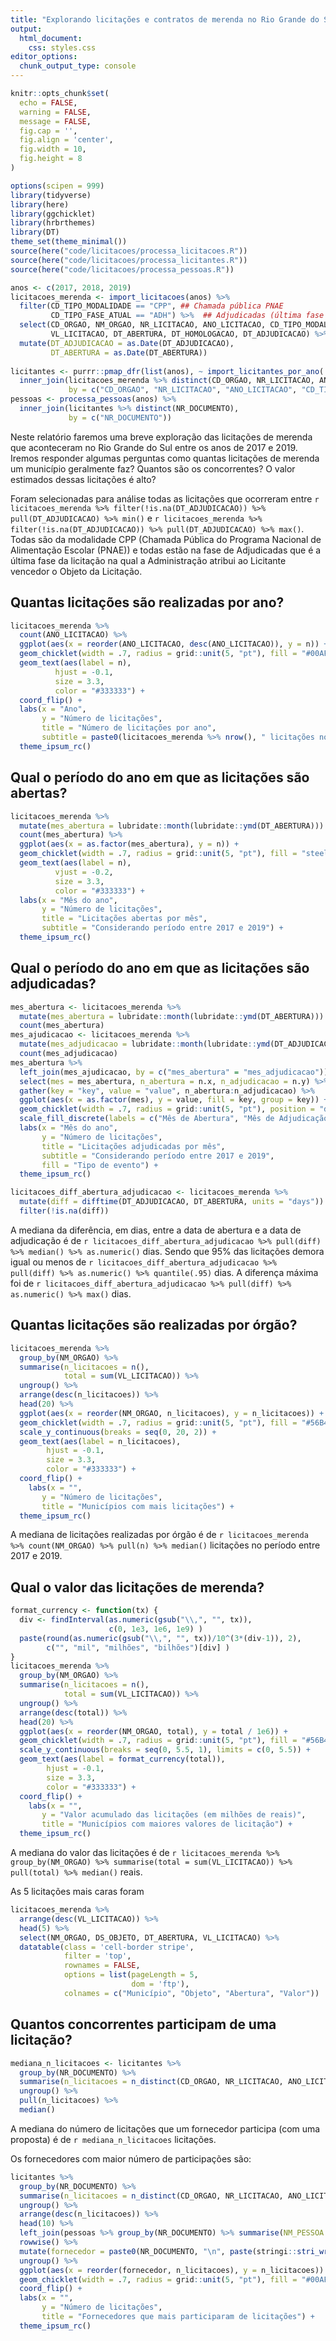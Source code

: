 ```yaml
---
title: "Explorando licitações e contratos de merenda no Rio Grande do Sul"
output: 
  html_document:
    css: styles.css
editor_options: 
  chunk_output_type: console
---
```


```r
knitr::opts_chunk$set(
  echo = FALSE,
  warning = FALSE,
  message = FALSE,
  fig.cap = '',
  fig.align = 'center',
  fig.width = 10,
  fig.height = 8
)
```

```r
options(scipen = 999)
library(tidyverse)
library(here)
library(ggchicklet)
library(hrbrthemes)
library(DT)
theme_set(theme_minimal())
source(here("code/licitacoes/processa_licitacoes.R"))
source(here("code/licitacoes/processa_licitantes.R"))
source(here("code/licitacoes/processa_pessoas.R"))
```

```r
anos <- c(2017, 2018, 2019)
licitacoes_merenda <- import_licitacoes(anos) %>% 
  filter(CD_TIPO_MODALIDADE == "CPP", ## Chamada pública PNAE
         CD_TIPO_FASE_ATUAL == "ADH") %>%  ## Adjudicadas (última fase da licitação)
  select(CD_ORGAO, NM_ORGAO, NR_LICITACAO, ANO_LICITACAO, CD_TIPO_MODALIDADE, DS_OBJETO, 
         VL_LICITACAO, DT_ABERTURA, DT_HOMOLOGACAO, DT_ADJUDICACAO) %>% 
  mutate(DT_ADJUDICACAO = as.Date(DT_ADJUDICACAO),
         DT_ABERTURA = as.Date(DT_ABERTURA))
  
licitantes <- purrr::pmap_dfr(list(anos), ~ import_licitantes_por_ano(..1)) %>% 
  inner_join(licitacoes_merenda %>% distinct(CD_ORGAO, NR_LICITACAO, ANO_LICITACAO, CD_TIPO_MODALIDADE),
             by = c("CD_ORGAO", "NR_LICITACAO", "ANO_LICITACAO", "CD_TIPO_MODALIDADE"))
pessoas <- processa_pessoas(anos) %>% 
  inner_join(licitantes %>% distinct(NR_DOCUMENTO),
             by = c("NR_DOCUMENTO"))
```

Neste relatório faremos uma breve exploração das licitações de merenda que aconteceram no Rio Grande do Sul entre os anos de 2017 e 2019. Iremos responder algumas perguntas como quantas licitações de merenda um município geralmente faz? Quantos são os concorrentes? O valor estimados dessas licitações é alto?

Foram selecionadas para análise todas as licitações que ocorreram entre `r licitacoes_merenda %>% filter(!is.na(DT_ADJUDICACAO)) %>% pull(DT_ADJUDICACAO) %>% min()` e `r licitacoes_merenda %>% filter(!is.na(DT_ADJUDICACAO)) %>% pull(DT_ADJUDICACAO) %>% max()`. Todas são da modalidade CPP (Chamada Pública do Programa Nacional de Alimentação Escolar (PNAE)) e todas estão na fase de Adjudicadas que é a última fase da licitação na qual a Administração atribui ao Licitante vencedor o Objeto da Licitação. 

## Quantas licitações são realizadas por ano?

```r
licitacoes_merenda %>% 
  count(ANO_LICITACAO) %>% 
  ggplot(aes(x = reorder(ANO_LICITACAO, desc(ANO_LICITACAO)), y = n)) +
  geom_chicklet(width = .7, radius = grid::unit(5, "pt"), fill = "#00AFBB") +
  geom_text(aes(label = n),
          hjust = -0.1,
          size = 3.3,
          color = "#333333") +
  coord_flip() + 
  labs(x = "Ano",
       y = "Número de licitações",
       title = "Número de licitações por ano",
       subtitle = paste0(licitacoes_merenda %>% nrow(), " licitações no total")) +
  theme_ipsum_rc()
```

## Qual o período do ano em que as licitações são abertas?

```r
licitacoes_merenda %>% 
  mutate(mes_abertura = lubridate::month(lubridate::ymd(DT_ABERTURA))) %>%
  count(mes_abertura) %>% 
  ggplot(aes(x = as.factor(mes_abertura), y = n)) +
  geom_chicklet(width = .7, radius = grid::unit(5, "pt"), fill = "steelblue") +
  geom_text(aes(label = n),
          vjust = -0.2,
          size = 3.3,
          color = "#333333") +
  labs(x = "Mês do ano",
       y = "Número de licitações",
       title = "Licitações abertas por mês",
       subtitle = "Considerando período entre 2017 e 2019") +
  theme_ipsum_rc()
```

## Qual o período do ano em que as licitações são adjudicadas?

```r
mes_abertura <- licitacoes_merenda %>% 
  mutate(mes_abertura = lubridate::month(lubridate::ymd(DT_ABERTURA))) %>%
  count(mes_abertura)
mes_ajudicacao <- licitacoes_merenda %>% 
  mutate(mes_adjudicacao = lubridate::month(lubridate::ymd(DT_ADJUDICACAO))) %>%
  count(mes_adjudicacao)
mes_abertura %>% 
  left_join(mes_ajudicacao, by = c("mes_abertura" = "mes_adjudicacao")) %>% 
  select(mes = mes_abertura, n_abertura = n.x, n_adjudicacao = n.y) %>% 
  gather(key = "key", value = "value", n_abertura:n_adjudicacao) %>% 
  ggplot(aes(x = as.factor(mes), y = value, fill = key, group = key)) +
  geom_chicklet(width = .7, radius = grid::unit(5, "pt"), position = "dodge") +
  scale_fill_discrete(labels = c("Mês de Abertura", "Mês de Adjudicação")) +
  labs(x = "Mês do ano",
       y = "Número de licitações",
       title = "Licitações adjudicadas por mês",
       subtitle = "Considerando período entre 2017 e 2019",
       fill = "Tipo de evento") +
  theme_ipsum_rc()
```

```r
licitacoes_diff_abertura_adjudicacao <- licitacoes_merenda %>% 
  mutate(diff = difftime(DT_ADJUDICACAO, DT_ABERTURA, units = "days")) %>% 
  filter(!is.na(diff))
```

A mediana da diferência, em dias, entre a data de abertura e a data de adjudicação é de `r licitacoes_diff_abertura_adjudicacao %>% pull(diff) %>% median() %>% as.numeric()` dias. Sendo que 95% das licitações demora igual ou menos de `r licitacoes_diff_abertura_adjudicacao %>% pull(diff) %>% as.numeric() %>% quantile(.95)` dias. A diferença máxima foi de `r licitacoes_diff_abertura_adjudicacao %>% pull(diff) %>% as.numeric() %>% max()` dias.

## Quantas licitações são realizadas por órgão?

```r
licitacoes_merenda %>% 
  group_by(NM_ORGAO) %>% 
  summarise(n_licitacoes = n(),
            total = sum(VL_LICITACAO)) %>% 
  ungroup() %>% 
  arrange(desc(n_licitacoes)) %>% 
  head(20) %>% 
  ggplot(aes(x = reorder(NM_ORGAO, n_licitacoes), y = n_licitacoes)) +
  geom_chicklet(width = .7, radius = grid::unit(5, "pt"), fill = "#56B4E9") +
  scale_y_continuous(breaks = seq(0, 20, 2)) +
  geom_text(aes(label = n_licitacoes),
        hjust = -0.1,
        size = 3.3,
        color = "#333333") +
  coord_flip() +
    labs(x = "",
       y = "Número de licitações",
       title = "Municípios com mais licitações") +
  theme_ipsum_rc()
```

A mediana de licitações realizadas por órgão é de `r licitacoes_merenda %>% count(NM_ORGAO) %>% pull(n) %>% median()` licitações no período entre 2017 e 2019.

## Qual o valor das licitações de merenda?

```r
format_currency <- function(tx) { 
  div <- findInterval(as.numeric(gsub("\\,", "", tx)), 
                      c(0, 1e3, 1e6, 1e9) )
  paste(round(as.numeric(gsub("\\,", "", tx))/10^(3*(div-1)), 2), 
        c("", "mil", "milhões", "bilhões")[div] )
}
licitacoes_merenda %>% 
  group_by(NM_ORGAO) %>% 
  summarise(n_licitacoes = n(),
            total = sum(VL_LICITACAO)) %>% 
  ungroup() %>% 
  arrange(desc(total)) %>% 
  head(20) %>% 
  ggplot(aes(x = reorder(NM_ORGAO, total), y = total / 1e6)) +
  geom_chicklet(width = .7, radius = grid::unit(5, "pt"), fill = "#56B4E9") +
  scale_y_continuous(breaks = seq(0, 5.5, 1), limits = c(0, 5.5)) +
  geom_text(aes(label = format_currency(total)),
        hjust = -0.1,
        size = 3.3,
        color = "#333333") +
  coord_flip() +
    labs(x = "",
       y = "Valor acumulado das licitações (em milhões de reais)",
       title = "Municípios com maiores valores de licitação") +
  theme_ipsum_rc()
```

A mediana do valor das licitações é de `r licitacoes_merenda %>% group_by(NM_ORGAO) %>% summarise(total = sum(VL_LICITACAO)) %>% pull(total) %>% median()` reais.

As 5 licitações mais caras foram

```r
licitacoes_merenda %>% 
  arrange(desc(VL_LICITACAO)) %>% 
  head(5) %>% 
  select(NM_ORGAO, DS_OBJETO, DT_ABERTURA, VL_LICITACAO) %>% 
  datatable(class = 'cell-border stripe',
            filter = 'top',
            rownames = FALSE, 
            options = list(pageLength = 5,
                           dom = 'ftp'),
            colnames = c("Município", "Objeto", "Abertura", "Valor"))
```

## Quantos concorrentes participam de uma licitação?

```r
mediana_n_licitacoes <- licitantes %>%
  group_by(NR_DOCUMENTO) %>% 
  summarise(n_licitacoes = n_distinct(CD_ORGAO, NR_LICITACAO, ANO_LICITACAO, CD_TIPO_MODALIDADE)) %>% 
  ungroup() %>% 
  pull(n_licitacoes) %>% 
  median()
```

A mediana do número de licitações que um fornecedor participa (com uma proposta) é de `r mediana_n_licitacoes` licitações.

Os fornecedores com maior número de participações são:

```r
licitantes %>% 
  group_by(NR_DOCUMENTO) %>% 
  summarise(n_licitacoes = n_distinct(CD_ORGAO, NR_LICITACAO, ANO_LICITACAO, CD_TIPO_MODALIDADE)) %>% 
  ungroup() %>% 
  arrange(desc(n_licitacoes)) %>% 
  head(10) %>% 
  left_join(pessoas %>% group_by(NR_DOCUMENTO) %>% summarise(NM_PESSOA = first(NM_PESSOA)), by = "NR_DOCUMENTO") %>% 
  rowwise() %>% 
  mutate(fornecedor = paste0(NR_DOCUMENTO, "\n", paste(stringi::stri_wrap(NM_PESSOA, 40), collapse = "\n"))) %>% 
  ungroup() %>% 
  ggplot(aes(x = reorder(fornecedor, n_licitacoes), y = n_licitacoes)) +
  geom_chicklet(width = .7, radius = grid::unit(5, "pt"), fill = "#00AFBB") +
  coord_flip() +
  labs(x = "",
       y = "Número de licitações",
       title = "Fornecedores que mais participaram de licitações") +
  theme_ipsum_rc()
```
